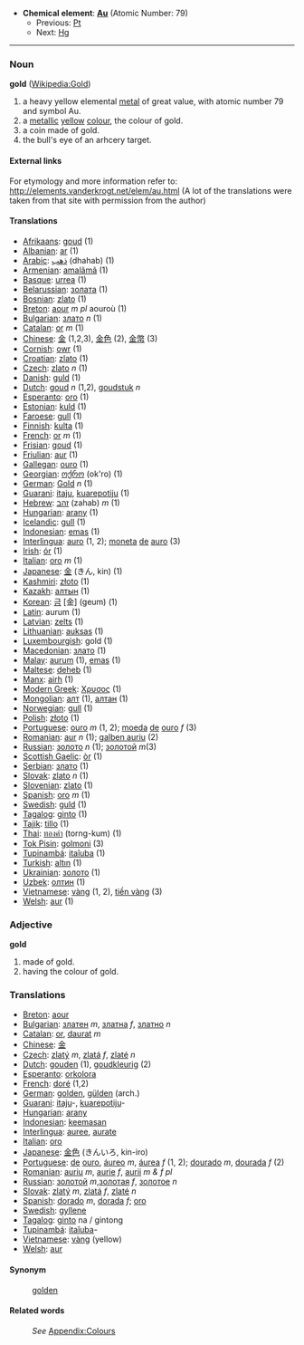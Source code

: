 *'''Chemical element''': '''[[Au]]''' (Atomic Number: 79)
**Previous: [[Platinum|Pt]]
**Next: [[Mercury|Hg]]
----
=== Noun ===
'''gold''' ([[en:Gold|Wikipedia:Gold]])

#a heavy yellow elemental [[metal]] of great value, with atomic number 79 and symbol Au.
#a [[metallic]] [[yellow]] [[color|colour]], the colour of gold.
#a coin made of gold.
#the bull's eye of an arhcery target.

====External links====
For etymology and more information refer to:
http://elements.vanderkrogt.net/elem/au.html
(A lot of the translations were taken from that site with permission from the author)

==== Translations ====
*[[Afrikaans]]: [[goud]] (1)
*[[Albanian]]: [[ar]] (1)
*[[Arabic]]: [[ذهب]] (dhahab) (1)
*[[Armenian]]: [[amalãmã]] (1)
*[[Basque]]: [[urrea]] (1)
*[[Belarussian]]: [[золата]] (1)
*[[Bosnian]]: [[zlato]] (1)
*[[Breton]]: [[aour]] ''m'' ''pl'' aouroù (1)
*[[Bulgarian]]: [[злато]] ''n'' (1)
*[[Catalan]]: [[or]] ''m'' (1)
*[[Chinese]]: [[金]] (1,2,3), [[金]][[色]] (2), [[金]][[幣]] (3)
*[[Cornish]]: [[owr]] (1)
*[[Croatian]]: [[zlato]] (1)
*[[Czech]]: [[zlato]] ''n'' (1)
*[[Danish]]: [[guld]] (1)
*[[Dutch]]: [[goud]] ''n'' (1,2), [[goudstuk]] ''n''
*[[Esperanto]]: [[oro]] (1)
*[[Estonian]]: [[kuld]] (1)
*[[Faroese]]: [[gull]] (1)
*[[Finnish]]: [[kulta]] (1)
*[[French]]: [[or]] ''m'' (1)
*[[Frisian]]: [[goud]] (1)
*[[Friulian]]: [[aur]] (1)
*[[Gallegan]]: [[ouro]] (1)
*[[Georgian]]: [[ოქრო]] (ok'ro) (1)
*[[German]]: [[Gold]] ''n'' (1)
*[[Guarani]]: [[itaju]], [[kuarepotiju]] (1)
*[[Hebrew]]: [[זהב]] (zahab) ''m'' (1)
*[[Hungarian]]: [[arany]] (1)
*[[Icelandic]]: [[gull]] (1)
*[[Indonesian]]: [[emas]] (1)
*[[Interlingua]]: [[auro]] (1, 2); [[moneta]] [[de]] [[auro]] (3)
*[[Irish]]: [[ór]] (1)
*[[Italian]]: [[oro]] ''m'' (1)
*[[Japanese]]: [[金]] (きん, kin) (1)
*[[Kashmiri]]: [[złoto]] (1)
*[[Kazakh]]: [[алтын]] (1)
*[[Korean]]: [[금]] [金] (geum) (1)
*[[Latin]]: aurum (1)
*[[Latvian]]: [[zelts]] (1)
*[[Lithuanian]]: [[auksas]] (1)
*[[Luxembourgish]]: gold (1)
*[[Macedonian]]: [[злато]] (1)
*[[Malay]]: [[aurum]] (1), [[emas]] (1)
*[[Maltese]]: [[deheb]] (1)
*[[Manx]]: [[airh]] (1)
*[[Modern Greek]]: [[Χρυσος]] '' '' (1)
*[[Mongolian]]: [[алт]] (1), [[алтан]] (1)
*[[Norwegian]]: [[gull]] (1)
*[[Polish]]: [[złoto]] '' '' (1)
*[[Portuguese]]: [[ouro]] ''m'' (1, 2); [[moeda]] [[de]] [[ouro]] ''f'' (3)
*[[Romanian]]: [[aur]] ''n'' (1); [[galben auriu]] (2)
*[[Russian]]: [[золото]] ''n'' (1); [[золотой]] ''m''(3)
*[[Scottish Gaelic]]: [[òr]] (1)
*[[Serbian]]: [[злато]] (1)
*[[Slovak]]: [[zlato]] ''n'' (1)
*[[Slovenian]]: [[zlato]] (1)
*[[Spanish]]: [[oro]] ''m'' (1)
*[[Swedish]]: [[guld]] (1)
*[[Tagalog]]: [[ginto]] (1)
*[[Tajik]]: [[tillo]] (1)
*[[Thai]]: [[ทองคำ]] (torng-kum) (1)
*[[Tok Pisin]]: [[golmoni]] (3)
*[[Tupinambá]]: [[itaîuba]] (1)
*[[Turkish]]: [[altın]] (1)
*[[Ukrainian]]: [[золото]] (1)
*[[Uzbek]]: [[олтин]] (1)
*[[Vietnamese]]: [[vàng]] (1, 2), [[tiền vàng]] (3)
*[[Welsh]]: [[aur]] (1)

===Adjective===
;'''gold'''
#made of gold.
#having the colour of gold.

===Translations===
* [[Breton]]: [[aour]]
* [[Bulgarian]]: [[златен]] ''m'', [[златна]] ''f'', [[златно]] ''n''
* [[Catalan]]: [[or]], [[daurat]] ''m''
* [[Chinese]]: [[金]]
* [[Czech]]: [[zlatý]] ''m'', [[zlatá]] ''f'', [[zlaté]] ''n''
* [[Dutch]]: [[gouden]] (1), [[goudkleurig]] (2)
* [[Esperanto]]: [[orkolora]]
* [[French]]: [[doré]] (1,2)
* [[German]]: [[golden]], [[gülden]] (arch.)
* [[Guarani]]: [[itaju]]-, [[kuarepotiju]]-
* [[Hungarian]]: [[arany]]
* [[Indonesian]]: [[emas|keemasan]]
* [[Interlingua]]: [[auree]], [[aurate]]
* [[Italian]]: [[oro]]
* [[Japanese]]: [[金色]] (きんいろ, kin-iro)
* [[Portuguese]]: [[de]] [[ouro]], [[áureo]] ''m'', [[áurea]] ''f'' (1, 2); [[dourado]] ''m'', [[dourada]] ''f'' (2)
* [[Romanian]]: [[auriu]] ''m'', [[aurie]] ''f'', [[aurii]] ''m & f pl''
* [[Russian]]: [[золотой]] ''m'',[[золотая]] ''f'', [[золотое]] ''n''
* [[Slovak]]: [[zlatý]] ''m'', [[zlatá]] ''f'', [[zlaté]] ''n''
* [[Spanish]]: [[dorado]] ''m'', [[dorada]] ''f''; [[oro]]
* [[Swedish]]: [[gyllene]]
* [[Tagalog]]: [[ginto]] na / gintong
* [[Tupinambá]]: [[itaîuba]]-
* [[Vietnamese]]: [[vàng]] (yellow)
* [[Welsh]]: [[aur]]

====Synonym====
:[[golden]]

====Related words====
:''See'' [[Wiktionary_Appendix:Colours|Appendix:Colours]]